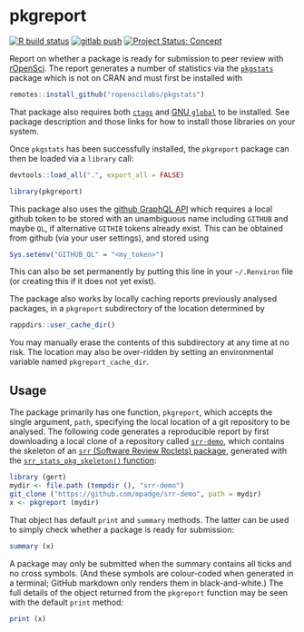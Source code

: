# pkgreport

<!-- badges: start -->
[![R build status](https://github.com/ropenscilabs/pkgreport/workflows/R-CMD-check/badge.svg)](https://github.com/ropenscilabs/pkgreport/actions?query=workflow%3AR-CMD-check)
[![gitlab push](https://github.com/ropenscilabs/pkgreport/workflows/push-to-gitlab/badge.svg)](https://github.com/ropenscilabs/pkgreport/actions?query=workflow%3Apush-to-gitlab)
[![Project Status: Concept](https://www.repostatus.org/badges/latest/concept.svg)](https://www.repostatus.org/#concept)
<!-- badges: end -->

Report on whether a package is ready for submission to peer review with
[rOpenSci](https://ropensci.org). The report generates a number of statistics 
via the [`pkgstats`](https://github.com/ropenscilabs/pkgstats) package which is
not on CRAN and must first be installed with
```r
remotes::install_github("ropenscilabs/pkgstats")
```
That package also requires both [`ctags`](https://ctags.io) and [GNU
`global`](https://www.gnu.org/software/global/) to be installed. See package
description and those links for how to install those libraries on your system.

Once `pkgstats` has been successfully installed, the `pkgreport` package can
then be loaded via a `library` call:

```r
devtools::load_all(".", export_all = FALSE)
```
```r
library(pkgreport)
```

This package also uses the [github GraphQL
API](https://developer.github.com/v4) which requires a local github token to be
stored with an unambiguous name including `GITHUB` and maybe `QL`, if
alternative `GITHIB` tokens already exist. This can be obtained from github
(via your user settings), and stored using
```r
Sys.setenv("GITHUB_QL" = "<my_token>")
```
This can also be set permanently by putting this line in your `~/.Renviron`
file (or creating this if it does not yet exist).

The package also works by locally caching reports previously analysed packages, in
a `pkgreport` subdirectory of the location determined by
```r
rappdirs::user_cache_dir()
```
You may manually erase the contents of this subdirectory at any time at no
risk. The location may also be over-ridden by setting an environmental variable
named `pkgreport_cache_dir`.


## Usage

The package primarily has one function, `pkgreport`, which accepts the single
argument, `path`, specifying the local location of a git repository to be
analysed. The following code generates a reproducible report by first
downloading a local clone of a repository called
[`srr-demo`](https://github.com/mpadge/srr-demo), which contains the skeleton
of an [`srr` (Software Review Roclets)
package](https://github.com/ropenscilabs/srr), generated with the
[`srr_stats_pkg_skeleton()`
function](https://ropenscilabs.github.io/srr/reference/srr_stats_pkg_skeleton.html):

```r
library (gert)
mydir <- file.path (tempdir (), "srr-demo")
git_clone ("https://github.com/mpadge/srr-demo", path = mydir)
x <- pkgreport (mydir)
```

That object has default `print` and `summary` methods. The latter can be used
to simply check whether a package is ready for submission:

```r
summary (x)
```

A package may only be submitted when the summary contains all ticks and no
cross symbols. (And these symbols are colour-coded when generated in
a terminal; GitHub markdown only renders them in black-and-white.) The full
details of the object returned from the `pkgreport` function may be seen with
the default `print` method:

```r
print (x)
```
